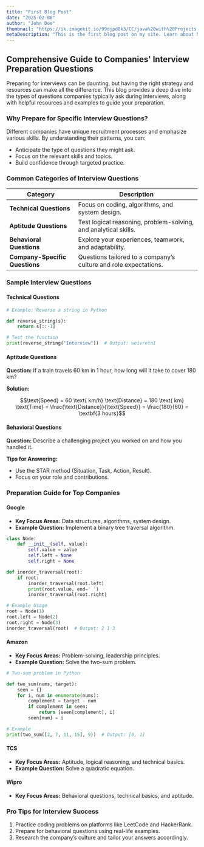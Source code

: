 ```yaml
---
title: "First Blog Post"
date: "2025-02-08"
author: "John Doe"
thumbnail: "https://ik.imagekit.io/99djpd8k3/CC/java%20with%20Projects.png?updatedAt=1738162411765"
metaDescription: "This is the first blog post on my site. Learn about Next.js and MDX integration."
---
```

## Comprehensive Guide to Companies' Interview Preparation Questions

Preparing for interviews can be daunting, but having the right strategy and resources can make all the difference. This blog provides a deep dive into the types of questions companies typically ask during interviews, along with helpful resources and examples to guide your preparation.

### Why Prepare for Specific Interview Questions?
Different companies have unique recruitment processes and emphasize various skills. By understanding their patterns, you can:

- Anticipate the type of questions they might ask.
- Focus on the relevant skills and topics.
- Build confidence through targeted practice.

### Common Categories of Interview Questions

<table>
  <thead>
    <tr>
      <th>Category</th>
      <th>Description</th>
    </tr>
  </thead>
  <tbody>
    <tr>
      <td><strong>Technical Questions</strong></td>
      <td>Focus on coding, algorithms, and system design.</td>
    </tr>
    <tr>
      <td><strong>Aptitude Questions</strong></td>
      <td>Test logical reasoning, problem-solving, and analytical skills.</td>
    </tr>
    <tr>
      <td><strong>Behavioral Questions</strong></td>
      <td>Explore your experiences, teamwork, and adaptability.</td>
    </tr>
    <tr>
      <td><strong>Company-Specific Questions</strong></td>
      <td>Questions tailored to a company’s culture and role expectations.</td>
    </tr>
  </tbody>
</table>

### Sample Interview Questions

#### Technical Questions
```python
# Example: Reverse a string in Python

def reverse_string(s):
    return s[::-1]

# Test the function
print(reverse_string("Interview"))  # Output: weivretnI
```

#### Aptitude Questions
**Question:** If a train travels 60 km in 1 hour, how long will it take to cover 180 km?

**Solution:**
```math
\text{Speed} = 60 \text{ km/h}
\text{Distance} = 180 \text{ km}
\text{Time} = \frac{\text{Distance}}{\text{Speed}} = \frac{180}{60} = \textbf{3 hours}
```

#### Behavioral Questions
**Question:** Describe a challenging project you worked on and how you handled it.

**Tips for Answering:**
- Use the STAR method (Situation, Task, Action, Result).
- Focus on your role and contributions.

### Preparation Guide for Top Companies

#### Google
- **Key Focus Areas:** Data structures, algorithms, system design.
- **Example Question:** Implement a binary tree traversal algorithm.

```python
class Node:
    def __init__(self, value):
        self.value = value
        self.left = None
        self.right = None

def inorder_traversal(root):
    if root:
        inorder_traversal(root.left)
        print(root.value, end=' ')
        inorder_traversal(root.right)

# Example Usage
root = Node(1)
root.left = Node(2)
root.right = Node(3)
inorder_traversal(root)  # Output: 2 1 3
```

#### Amazon
- **Key Focus Areas:** Problem-solving, leadership principles.
- **Example Question:** Solve the two-sum problem.

```python
# Two-sum problem in Python

def two_sum(nums, target):
    seen = {}
    for i, num in enumerate(nums):
        complement = target - num
        if complement in seen:
            return [seen[complement], i]
        seen[num] = i

# Example
print(two_sum([2, 7, 11, 15], 9))  # Output: [0, 1]
```

#### TCS
- **Key Focus Areas:** Aptitude, logical reasoning, and technical basics.
- **Example Question:** Solve a quadratic equation.

#### Wipro
- **Key Focus Areas:** Behavioral questions, technical basics, and aptitude.

### Pro Tips for Interview Success
1. Practice coding problems on platforms like LeetCode and HackerRank.
2. Prepare for behavioral questions using real-life examples.
3. Research the company’s culture and tailor your answers accordingly.